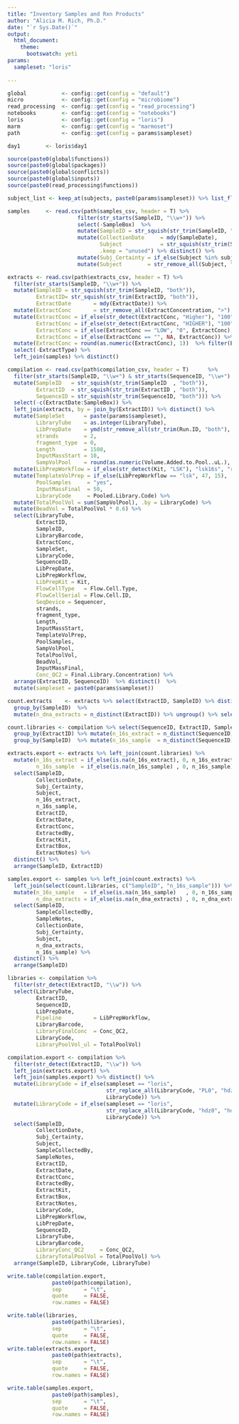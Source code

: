 ```yaml
---
title: "Inventory Samples and Rxn Products"
author: "Alicia M. Rich, Ph.D."
date: "`r Sys.Date()`"
output: 
  html_document:
    theme:
      bootswatch: yeti
params:
  sampleset: "loris"
  
---
```


```r
global           <- config::get(config = "default")
micro            <- config::get(config = "microbiome")
read_processing  <- config::get(config = "read_processing")
notebooks        <- config::get(config = "notebooks")
loris            <- config::get(config = "loris")
marm             <- config::get(config = "marmoset")
path             <- config::get(config = params$sampleset)

day1        <- loris$day1

source(paste0(global$functions))
source(paste0(global$packages))
source(paste0(global$conflicts))
source(paste0(global$inputs))
source(paste0(read_processing$functions))

subject_list <- keep_at(subjects, paste0(params$sampleset)) %>% list_flatten(name_spec = "{inner}")
```


```r
samples     <- read.csv(path$samples_csv, header = T) %>% 
                      filter(str_starts(SampleID, "\\w+")) %>% 
                      select(-SampleBox)  %>%
                      mutate(SampleID = str_squish(str_trim(SampleID, "both"))) %>% distinct() %>%
                      mutate(CollectionDate     = mdy(SampleDate),
                             Subject            = str_squish(str_trim(SampleSubject)),
                             .keep = "unused") %>% distinct() %>%
                      mutate(Subj_Certainty = if_else(Subject %in% subject_list, "yes", "no")) %>%
                      mutate(Subject        = str_remove_all(Subject, "\\?"))

extracts <- read.csv(path$extracts_csv, header = T) %>% 
  filter(str_starts(SampleID, "\\w+")) %>%
  mutate(SampleID = str_squish(str_trim(SampleID, "both")),
         ExtractID= str_squish(str_trim(ExtractID, "both")),
         ExtractDate       = mdy(ExtractDate)) %>%
  mutate(ExtractConc       = str_remove_all(ExtractConcentration, ">"), .keep = "unused") %>%
  mutate(ExtractConc = if_else(str_detect(ExtractConc, "Higher"), "100", ExtractConc),
         ExtractConc = if_else(str_detect(ExtractConc, "HIGHER"), "100", ExtractConc),
         ExtractConc = if_else(ExtractConc == "LOW", "0", ExtractConc),
         ExtractConc = if_else(ExtractConc == "", NA, ExtractConc)) %>%
  mutate(ExtractConc = round(as.numeric(ExtractConc), 1))  %>% filter(ExtractType == "DNA") %>%
  select(-ExtractType) %>%
  left_join(samples) %>% distinct() 

compilation <- read.csv(path$compilation_csv, header = T)      %>% 
  filter(str_starts(SampleID, "\\w+") & str_starts(SequenceID, "\\w+") & Pooled.Library.Code != "#N/A") %>% 
  mutate(SampleID   = str_squish(str_trim(SampleID  , "both")),
         ExtractID  = str_squish(str_trim(ExtractID , "both")),
         SequenceID = str_squish(str_trim(SequenceID, "both"))) %>% 
  select(-c(ExtractDate:SampleBox)) %>%
  left_join(extracts, by = join_by(ExtractID)) %>% distinct() %>%
  mutate(SampleSet      = paste(params$sampleset),
         LibraryTube    = as.integer(LibraryTube),
         LibPrepDate    = ymd(str_remove_all(str_trim(Run.ID, "both"), "MIN_16_|MIN_16-")),
         strands        = 2,
         fragment_type  = 0,
         Length         = 1500,
         InputMassStart = 10,
         SampVolPool    = round(as.numeric(Volume.Added.to.Pool..uL.), 0),) %>%
  mutate(LibPrepWorkflow = if_else(str_detect(Kit, "LSK"), "lsk16s", "rapid16s")) %>%
  mutate(TemplateVolPrep = if_else(LibPrepWorkflow == "lsk", 47, 15),
         PoolSamples     = "yes",
         InputMassFinal  = 50,
         LibraryCode     = Pooled.Library.Code) %>%
  mutate(TotalPoolVol = sum(SampVolPool), .by = LibraryCode) %>%
  mutate(BeadVol = TotalPoolVol * 0.6) %>%
  select(LibraryTube,
         ExtractID,
         SampleID,
         LibraryBarcode,
         ExtractConc,
         SampleSet,
         LibraryCode,
         SequenceID,
         LibPrepDate,
         LibPrepWorkflow,
         LibPrepKit = Kit,
         FlowCellType   = Flow.Cell.Type,
         FlowCellSerial = Flow.Cell.ID,
         SeqDevice = Sequencer,
         strands,
         fragment_type,
         Length,
         InputMassStart,
         TemplateVolPrep,
         PoolSamples,
         SampVolPool,
         TotalPoolVol,
         BeadVol,
         InputMassFinal,
         Conc_QC2 = Final.Library.Concentration) %>%
  arrange(ExtractID, SequenceID)  %>% distinct()  %>%
  mutate(sampleset = paste0(params$sampleset))

count.extracts    <- extracts %>% select(ExtractID, SampleID) %>% distinct() %>% 
  group_by(SampleID)  %>% 
  mutate(n_dna_extracts = n_distinct(ExtractID)) %>% ungroup() %>% select(-ExtractID)

count.libraries <- compilation %>% select(SequenceID, ExtractID, SampleID) %>% distinct() %>% 
  group_by(ExtractID) %>% mutate(n_16s_extract = n_distinct(SequenceID)) %>% ungroup() %>%
  group_by(SampleID)  %>% mutate(n_16s_sample  = n_distinct(SequenceID)) %>% ungroup() %>% select(-SequenceID)
```


```r
extracts.export <- extracts %>% left_join(count.libraries) %>% 
  mutate(n_16s_extract = if_else(is.na(n_16s_extract), 0, n_16s_extract),
         n_16s_sample  = if_else(is.na(n_16s_sample) , 0, n_16s_sample)) %>%
  select(SampleID,
         CollectionDate,
         Subj_Certainty,
         Subject,
         n_16s_extract,
         n_16s_sample,
         ExtractID,
         ExtractDate,
         ExtractConc,
         ExtractedBy,
         ExtractKit,
         ExtractBox,
         ExtractNotes) %>%
  distinct() %>%
  arrange(SampleID, ExtractID)

samples.export <- samples %>% left_join(count.extracts) %>% 
  left_join(select(count.libraries, c("SampleID", "n_16s_sample"))) %>% 
  mutate(n_16s_sample   = if_else(is.na(n_16s_sample)   , 0, n_16s_sample),
         n_dna_extracts = if_else(is.na(n_dna_extracts) , 0, n_dna_extracts)) %>%
  select(SampleID,
         SampleCollectedBy,
         SampleNotes,
         CollectionDate,
         Subj_Certainty,
         Subject,
         n_dna_extracts,
         n_16s_sample) %>%
  distinct() %>%
  arrange(SampleID)

libraries <- compilation %>%
  filter(str_detect(ExtractID, "\\w")) %>%
  select(LibraryTube,
         ExtractID,
         SequenceID,
         LibPrepDate,
         Pipeline          = LibPrepWorkflow,
         LibraryBarcode,
         LibraryFinalConc  = Conc_QC2,
         LibraryCode,
         LibraryPoolVol_ul = TotalPoolVol)

compilation.export <- compilation %>%
  filter(str_detect(ExtractID, "\\w")) %>%
  left_join(extracts.export) %>%
  left_join(samples.export) %>% distinct() %>%
  mutate(LibraryCode = if_else(sampleset == "loris", 
                               str_replace_all(LibraryCode, "PL0", "hdz"),
                               LibraryCode)) %>%
  mutate(LibraryCode = if_else(sampleset == "loris", 
                               str_replace_all(LibraryCode, "hdz0", "hdz"),
                               LibraryCode)) %>%
  select(SampleID,
         CollectionDate,
         Subj_Certainty,
         Subject,
         SampleCollectedBy,
         SampleNotes,
         ExtractID,
         ExtractDate,
         ExtractConc,
         ExtractedBy,
         ExtractKit,
         ExtractBox,
         ExtractNotes,
         LibraryCode,
         LibPrepWorkflow,
         LibPrepDate,
         SequenceID,
         LibraryTube,
         LibraryBarcode,
         LibraryConc_QC2     = Conc_QC2,
         LibraryTotalPoolVol = TotalPoolVol) %>%
  arrange(SampleID, LibraryCode, LibraryTube)
```


```r
write.table(compilation.export,
              paste0(path$compilation),
              sep       = "\t",
              quote     = FALSE,
              row.names = FALSE)

write.table(libraries,
              paste0(path$libraries),
              sep       = "\t",
              quote     = FALSE,
              row.names = FALSE)
write.table(extracts.export,
              paste0(path$extracts),
              sep       = "\t",
              quote     = FALSE,
              row.names = FALSE)

write.table(samples.export,
              paste0(path$samples),
              sep       = "\t",
              quote     = FALSE,
              row.names = FALSE)
```


